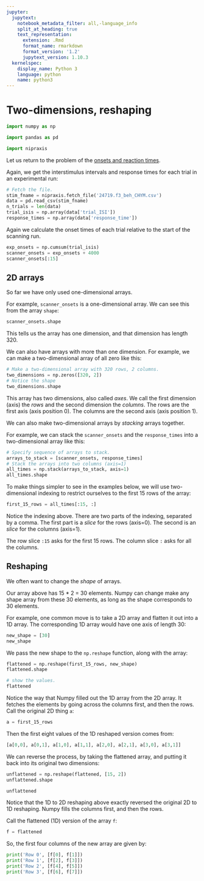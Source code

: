 ```yaml
---
jupyter:
  jupytext:
    notebook_metadata_filter: all,-language_info
    split_at_heading: true
    text_representation:
      extension: .Rmd
      format_name: rmarkdown
      format_version: '1.2'
      jupytext_version: 1.10.3
  kernelspec:
    display_name: Python 3
    language: python
    name: python3
---
```


# Two-dimensions, reshaping

```python
import numpy as np

import pandas as pd

import nipraxis
```

Let us return to the problem of the [onsets and reaction
times](numpy_intro.Rmd).

Again, we get the interstimulus intervals and response times for each trial in
an experimental run:

```python
# Fetch the file.
stim_fname = nipraxis.fetch_file('24719.f3_beh_CHYM.csv')
data = pd.read_csv(stim_fname)
n_trials = len(data)
trial_isis = np.array(data['trial_ISI'])
response_times = np.array(data['response_time'])
```

Again we calculate the onset times of each trial relative to the start of the
scanning run.

```python
exp_onsets = np.cumsum(trial_isis)
scanner_onsets = exp_onsets + 4000
scanner_onsets[:15]
```

## 2D arrays

So far we have only used one-dimensional arrays.

For example, `scanner_onsets` is a one-dimensional array.  We can see this from the array `shape`:

```python
scanner_onsets.shape
```

This tells us the array has one dimension, and that dimension has length 320.

We can also have arrays with more than one dimension.  For example, we can make a two-dimensional array of all zero like this:

```python
# Make a two-dimensional array with 320 rows, 2 columns.
two_dimensions = np.zeros([320, 2])
# Notice the shape
two_dimensions.shape
```

This array has two dimensions, also called *axes*.  We call the first dimension
(axis) the *rows* and the second dimension the *columns*.  The rows are the
first axis (axis position 0).  The columns are the second axis (axis position
1).

We can also make two-dimensional arrays by *stacking* arrays together.

For example, we can stack the `scanner_onsets` and the `response_times` into a
two-dimensional array like this:

```python
# Specify sequence of arrays to stack.
arrays_to_stack = [scanner_onsets, response_times]
# Stack the arrays into two columns (axis=1)
all_times = np.stack(arrays_to_stack, axis=1)
all_times.shape
```

To make things simpler to see in the examples below, we will use
two-dimensional indexing to restrict ourselves to the first 15 rows of the
array:


```python
first_15_rows = all_times[:15, :]
```

Notice the indexing above.  There are two parts of the indexing, separated by a
comma.  The first part is a *slice* for the rows (axis=0).  The second is an
*slice* for the columns (axis=1).

The row slice `:15` asks for the first 15 rows.  The column slice `:` asks for
all the columns.


## Reshaping


We often want to change the *shape* of arrays.

Our array above has 15 * 2 = 30 elements.  Numpy can change make any shape array from these 30 elements, as long as the shape corresponds to 30 elements.

For example, one common move is to take a 2D array and flatten it out into a 1D
array.  The corresponding 1D array would have one axis of length 30:

```python
new_shape = [30]
new_shape
```

We pass the new shape to the `np.reshape` function, along with the array:

```python
flattened = np.reshape(first_15_rows, new_shape)
flattened.shape
```

```python
# show the values.
flattened
```

Notice the way that Numpy filled out the 1D array from the 2D array.  It
fetches the elements by going across the columns first, and then the rows.
Call the original 2D thing `a`:

```python
a = first_15_rows
```

Then the first eight values of the 1D reshaped version comes from:

```python
[a[0,0], a[0,1], a[1,0], a[1,1], a[2,0], a[2,1], a[3,0], a[3,1]]
```

We can reverse the process, by taking the flattened array, and putting it back
into its original two dimensions:

```python
unflattened = np.reshape(flattened, [15, 2])
unflattened.shape
```

```python
unflattened
```

Notice that the 1D to 2D reshaping above exactly reversed the original 2D to 1D
reshaping. Numpy fills the columns first, and then the rows.

Call the flattened (1D) version of the array `f`:

```python
f = flattened
```

So, the first four columns of the new array are given by:

```python
print('Row 0', [f[0], f[1]])
print('Row 1', [f[2], f[3]])
print('Row 2', [f[4], f[5]])
print('Row 3', [f[6], f[7]])
```